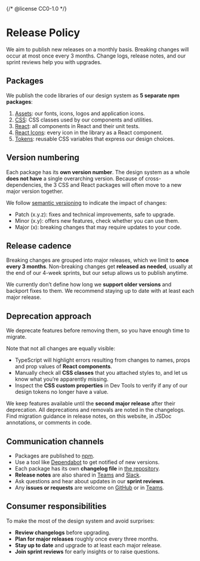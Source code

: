 {/* @license CC0-1.0 */}


<Meta title="Docs/Developer Guide/Release Policy" />

# Release Policy

We aim to publish new releases on a monthly basis.
Breaking changes will occur at most once every 3 months.
Change logs, release notes, and our sprint reviews help you with upgrades.

## Packages

We publish the code libraries of our design system as **5 separate npm packages**:

1. [Assets](https://www.npmjs.com/package/@amsterdam/design-system-assets): our fonts, icons, logos and application icons.
2. [CSS](https://www.npmjs.com/package/@amsterdam/design-system-css): CSS classes used by our components and utilities.
3. [React](https://www.npmjs.com/package/@amsterdam/design-system-react): all components in React and their unit tests.
4. [React Icons](https://www.npmjs.com/package/@amsterdam/design-system-react-icons): every icon in the library as a React component.
5. [Tokens](https://www.npmjs.com/package/@amsterdam/design-system-tokens): reusable CSS variables that express our design choices.

## Version numbering

Each package has its **own version number**.
The design system as a whole **does not have** a single overarching version.
Because of cross-dependencies, the 3 CSS and React packages will often move to a new major version together.

We follow [semantic versioning](https://semver.org) to indicate the impact of changes:

- Patch (x.y.z): fixes and technical improvements, safe to upgrade.
- Minor (x.y): offers new features, check whether you can use them.
- Major (x): breaking changes that may require updates to your code.

## Release cadence

Breaking changes are grouped into major releases, which we limit to **once every 3 months**.
Non-breaking changes get **released as needed**, usually at the end of our 4-week sprints, but our setup allows us to publish anytime.

We currently don’t define how long we **support older versions** and backport fixes to them.
We recommend staying up to date with at least each major release.

## Deprecation approach

We deprecate features before removing them, so you have enough time to migrate.

Note that not all changes are equally visible:

- TypeScript will highlight errors resulting from changes to names, props and prop values of **React components**.
- Manually check all **CSS classes** that you attached styles to, and let us know what you’re apparently missing.
- Inspect the **CSS custom properties** in Dev Tools to verify if any of our design tokens no longer have a value.

We keep features available until the **second major release** after their deprecation.
All deprecations and removals are noted in the changelogs.
Find migration guidance in release notes, on this website, in JSDoc annotations, or comments in code.

## Communication channels

- Packages are published to [npm](https://www.npmjs.com/).
- Use a tool like [Dependabot](https://docs.github.com/en/code-security/getting-started/dependabot-quickstart-guide) to get notified of new versions.
- Each package has its own **changelog file** in [the repository](https://github.com/Amsterdam/design-system).
- **Release notes** are also shared in [Teams](https://teams.microsoft.com/l/team/19%3afYKS_RD2n1q4UhguA9jwEJk0A_VjYPO4TiLQjYlG_bo1%40thread.tacv2/conversations?groupId=381b5f11-b342-4a3a-8a78-8b371a90457d&tenantId=72fca1b1-2c2e-4376-a445-294d80196804) and [Slack](https://datalab-amsterdam.slack.com/archives/CV54XSMSA).
- Ask questions and hear about updates in our **sprint reviews**.
- Any **issues or requests** are welcome on [GitHub](https://github.com/Amsterdam/design-system/issues) or in [Teams](https://teams.microsoft.com/l/team/19%3afYKS_RD2n1q4UhguA9jwEJk0A_VjYPO4TiLQjYlG_bo1%40thread.tacv2/conversations?groupId=381b5f11-b342-4a3a-8a78-8b371a90457d&tenantId=72fca1b1-2c2e-4376-a445-294d80196804).

## Consumer responsibilities

To make the most of the design system and avoid surprises:

- **Review changelogs** before upgrading.
- **Plan for major releases** roughly once every three months.
- **Stay up to date** and upgrade to at least each major release.
- **Join sprint reviews** for early insights or to raise questions.
